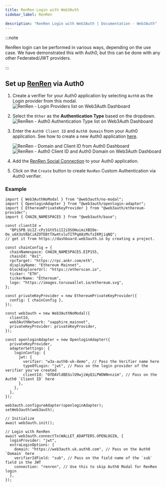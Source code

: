 ```yaml
---
title: RenRen Login with Web3Auth
sidebar_label: RenRen

description: "RenRen Login with Web3Auth | Documentation - Web3Auth"
---
```


:::note

RenRen login can be performed in various ways, depending on the use case. We have demonstrated this
with Auth0, but this can be done with any other Federated/JWT providers.

:::

## Set up [RenRen](https://marketplace.auth0.com/integrations/renren-social-connection) via Auth0

1. Create a verifier for your Auth0 application by selecting `Auth0` as the Login provider from this
   modal.
   ![RenRen - Login Providers list on Web3Auth Dashboard](/images/dashboard/create-verifier-auth0.png)
2. Select the `Other` as the **Authentication Type** based on the dropdown.
   ![RenRen - Auth0 Authentication Type list on Web3Auth Dashboard](/images/dashboard/create-verifier-google.png)
3. Enter the `Auth0 Client ID` and `Auth0 Domain` from your Auth0 application. See how to create a
   new Auth0 application [here](https://auth0.com/docs/quickstart/webapp/).

   ![RenRen - Domain and Client ID from Auth0 Dashboard](/images/dashboard/create-verifier-auth0-filled-common.png)
   ![RenRen - Auth0 Client ID and Auth0 Domain on Web3Auth Dashboard](/images/dashboard/create-verifier-auth0-unfilled.png)

4. Add the
   [RenRen Social Connection](https://marketplace.auth0.com/integrations/renren-social-connection)
   to your Auth0 application.
5. Click on the `Create` button to create `RenRen` Custom Authentication via Auth0 verifier.

### Example

```tsx
import { Web3AuthNoModal } from "@web3auth/no-modal";
import { OpenloginAdapter } from "@web3auth/openlogin-adapter";
import { EthereumPrivateKeyProvider } from "@web3auth/ethereum-provider";
import { CHAIN_NAMESPACES } from "@web3auth/base";

const clientId =
  "BPi5PB_UiIZ-cPz1GtV5i1I2iOSOHuimiXBI0e-Oe_u6X3oVAbCiAZOTEBtTXw4tsluTITPqA8zMsfxIKMjiqNQ";
// get it from https://dashboard.web3auth.io by creating a project.

const chainConfig = {
  chainNamespace: CHAIN_NAMESPACES.EIP155,
  chainId: "0x1",
  rpcTarget: "https://rpc.ankr.com/eth",
  displayName: "Ethereum Mainnet",
  blockExplorerUrl: "https://etherscan.io",
  ticker: "ETH",
  tickerName: "Ethereum",
  logo: "https://images.toruswallet.io/ethereum.svg",
};

const privateKeyProvider = new EthereumPrivateKeyProvider({
  config: { chainConfig },
});

const web3auth = new Web3AuthNoModal({
  clientId,
  web3AuthNetwork: "sapphire_mainnet",
  privateKeyProvider: privateKeyProvider,
});

const openloginAdapter = new OpenloginAdapter({
  privateKeyProvider,
  adapterSettings: {
    loginConfig: {
      jwt: {
        verifier: "w3a-auth0-uk-demo", // Pass the Verifier name here
        typeOfLogin: "jwt", // Pass on the login provider of the verifier you've created
        clientId: "OfDAVldBEGslU9wjiWyQ1LPWOWNnnzim", // Pass on the Auth0 `Client ID` here
      },
    },
  },
});

web3auth.configureAdapter(openloginAdapter);
setWeb3auth(web3auth);

// Initialize
await web3auth.init();

// Login with RenRen
await web3auth.connectTo(WALLET_ADAPTERS.OPENLOGIN, {
  loginProvider: "jwt",
  extraLoginOptions: {
    domain: "https://web3auth.uk.auth0.com", // Pass on the Auth0 `Domain` here
    verifierIdField: "sub", // Pass on the field name of the `sub` field in the JWT
    connection: "renren", // Use this to skip Auth0 Modal for RenRen login
  },
});
```
